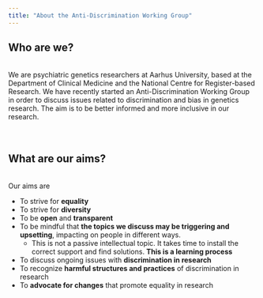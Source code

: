 ```yaml
---
title: "About the Anti-Discrimination Working Group"
---
```


## Who are we? 
<br>
We are psychiatric genetics researchers at Aarhus University, based at the Department of Clinical Medicine and the National Centre for Register-based Research. We have recently started an Anti-Discrimination Working Group in order to discuss issues related to discrimination and bias in genetics research. The aim is to be better informed and more inclusive in our research.
<br><br><br>
 
## What are our aims?
<br>
Our aims are 

* To strive for **equality**
* To strive for **diversity**
* To be **open** and **transparent**
* To be mindful that **the topics we discuss may be triggering and upsetting**, impacting on people in different ways.
    + This is not a passive intellectual topic. It takes time to install the correct support and find solutions. **This is a learning process**
* To discuss ongoing issues with **discrimination in research**
* To recognize **harmful structures and practices** of discrimination in research
* To **advocate for changes** that promote equality in research